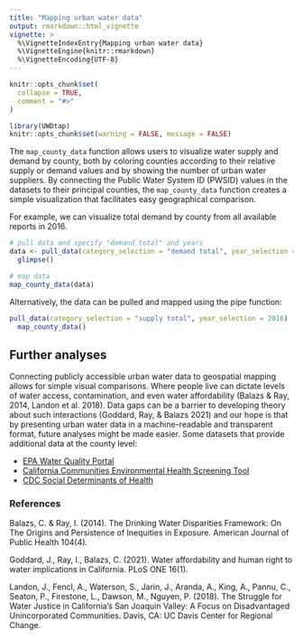 ```yaml
---
title: "Mapping urban water data"
output: rmarkdown::html_vignette
vignette: >
  %\VignetteIndexEntry{Mapping urban water data}
  %\VignetteEngine{knitr::rmarkdown}
  %\VignetteEncoding{UTF-8}
---
```


```r
knitr::opts_chunk$set(
  collapse = TRUE,
  comment = "#>"
)
```

```r
library(UWDtap)
knitr::opts_chunk$set(warning = FALSE, message = FALSE) 
```


The ```map_county_data``` function allows users to visualize water supply and demand by county, both by coloring counties according to their relative supply or demand values and by showing the number of urban water suppliers. By connecting the Public Water System ID (PWSID) values in the datasets to their principal counties, the ```map_county_data``` function creates a simple visualization that facilitates easy geographical comparison.

For example, we can visualize total demand by county from all available reports in 2016.

```r
# pull data and specify "demand_total" and years
data <- pull_data(category_selection = "demand total", year_selection = 2016) |> 
  glimpse()

# map data
map_county_data(data)
```

Alternatively, the data can be pulled and mapped using the pipe function:

```r
pull_data(category_selection = "supply total", year_selection = 2016) |> 
  map_county_data()
```

## Further analyses

Connecting publicly accessible urban water data to geospatial mapping allows for simple visual comparisons. Where people live can dictate levels of water access, contamination, and even water affordability (Balazs & Ray, 2014, Landon et al. 2018). Data gaps can be a barrier to developing theory about such interactions (Goddard, Ray, & Balazs 2021) and our hope is that by presenting urban water data in a machine-readable and transparent format, future analyses might be made easier. 
Some datasets that provide additional data at the county level:

* [EPA Water Quality Portal](https://www.epa.gov/waterdata/water-quality-data-download)
* [California Communities Environmental Health Screening Tool](https://oehha.ca.gov/calenviroscreen/report/calenviroscreen-40)
* [CDC Social Determinants of Health](https://www.cdc.gov/places/social-determinants-of-health-and-places-data/index.html)

### References

Balazs, C. & Ray, I. (2014). The Drinking Water Disparities Framework: On The Origins and Persistence of Inequities in Exposure. American Journal of Public Health 104(4).

Goddard, J., Ray, I., Balazs, C. (2021). Water affordability and human right to water implications in California. PLoS ONE 16(1).

Landon, J., Fencl, A., Waterson, S., Jarin, J., Aranda, A., King, A., Pannu, C., Seaton, P., Firestone, L., Dawson, M., Nguyen, P. (2018). The Struggle for Water Justice in California’s San Joaquin Valley: A Focus on Disadvantaged Unincorporated Communities. Davis, CA: UC Davis Center for Regional Change.

